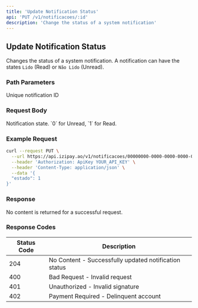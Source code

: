 ```yaml
---
title: 'Update Notification Status'
api: 'PUT /v1/notificacoes/:id'
description: 'Change the status of a system notification'
---
```


## Update Notification Status

Changes the status of a system notification. A notification can have the states `Lido` (Read) or `Não Lido` (Unread).

### Path Parameters

<ParamField path="id" type="string" required>
  Unique notification ID
</ParamField>

### Request Body

<ParamField body="estado" type="integer" required>
  Notification state. `0` for Unread, `1` for Read.
</ParamField>

### Example Request

```bash
curl --request PUT \
  --url https://api.izipay.ao/v1/notificacoes/00000000-0000-0000-0000-00000000000x \
  --header 'Authorization: ApiKey YOUR_API_KEY' \
  --header 'Content-Type: application/json' \
  --data '{
  "estado": 1
}'
```

### Response

No content is returned for a successful request.

### Response Codes

| Status Code | Description |
|-------------|-------------|
| 204 | No Content - Successfully updated notification status |
| 400 | Bad Request - Invalid request |
| 401 | Unauthorized - Invalid signature |
| 402 | Payment Required - Delinquent account | 